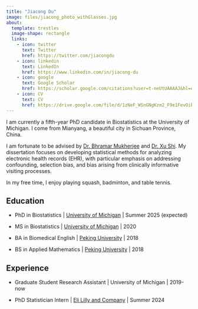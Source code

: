 ```yaml
---
title: "Jiacong Du"
image: files/jiacong_photo_withGlasses.jpg
about:
  template: trestles
  image-shape: rectangle
  links:
    - icon: twitter
      text: Twitter
      href: https://twitter.com/jiacongdu
    - icon: linkedin
      text: LinkedIn
      href: https://www.linkedin.com/in/jiacong-du
    - icon: google
      text: Google Scholar
      href: https://scholar.google.com/citations?user=t-neUtUAAAAJ&hl=en
    - icon: CV
      text: CV
      href: https://drive.google.com/file/d/1zNeF_WSnGNgKzm2_F9e1FevOibZEmT8-/view?usp=sharing
---
```


I am currently a fifth-year PhD candidate in Biostatistics at the University of Michigan. I come from Mianyang, a beautiful city in Sichuan Province, China. 

I am fortunate to be advised by [Dr. Bhramar Mukherjee](https://ysph.yale.edu/profile/bhramar-mukherjee/) and [Dr. Xu Shi](http://www.xuritashi.com/). My dissertation focuses on developing statistical methods for analyzing electronic health records (EHR), with particular emphasis on addressing confounding, selection bias, and bias arising from clinically informative visiting processes.

In my free time, I enjoy playing squash, badminton, and table tennis.

## Education

* PhD in Biostatistics \| [University of Michigan](https://sph.umich.edu/biostat/) \| Summer 2025 (expected)

* MS in Biostatistics \| [University of Michigan](https://sph.umich.edu/biostat/) \| 2020

* BA in Biomedical English \| [Peking University](https://english.pku.edu.cn/) \| 2018

* BS in Applied Mathematics \| [Peking University](https://english.pku.edu.cn/) \|  2018

## Experience

* Graduate Student Research Assistant \| University of Michigan \| 2019-now

* PhD Statistician Intern \| [Eli Lilly and Company](https://www.lilly.com/) \| Summer 2024


